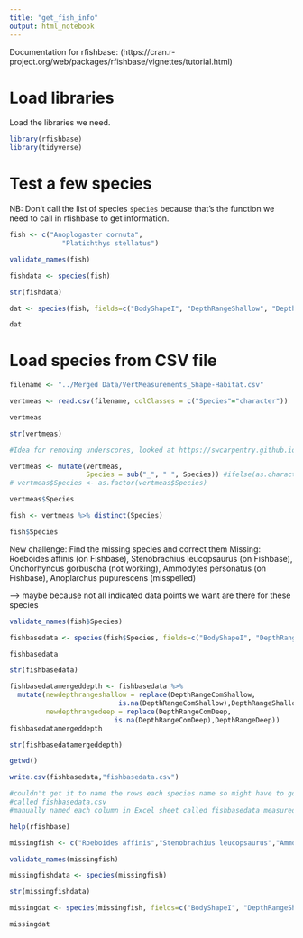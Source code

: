 ```yaml
---
title: "get_fish_info"
output: html_notebook
---
```


Documentation for rfishbase: (https://cran.r-project.org/web/packages/rfishbase/vignettes/tutorial.html)

# Load libraries

Load the libraries we need.

```r
library(rfishbase)
library(tidyverse)
```

# Test a few species

NB: Don't call the list of species `species` because that's the function we need to call in rfishbase to get information.
```r
fish <- c("Anoplogaster cornuta",
             "Platichthys stellatus")
```

```r
validate_names(fish)
```

```r
fishdata <- species(fish)
```

```r
str(fishdata)
```

```r
dat <- species(fish, fields=c("BodyShapeI", "DepthRangeShallow", "DepthRangeDeep", "DepthRangeComShallow", "DepthRangeComDeep", "Length", "CommonLength", "Weight", "DemersPelag"))
```

```r
dat
```

# Load species from CSV file
```r
filename <- "../Merged Data/VertMeasurements_Shape-Habitat.csv"
```

```r
vertmeas <- read.csv(filename, colClasses = c("Species"="character"))

vertmeas
```

```r
str(vertmeas)
```

```r
#Idea for removing underscores, looked at https://swcarpentry.github.io/r-novice-inflammation/11-supp-read-write-csv/index.html

vertmeas <- mutate(vertmeas,
                   Species = sub("_", " ", Species)) #ifelse(as.character(Species)=='Alectis_ciliaris', 'Dana', as.character(Species)))
# vertmeas$Species <- as.factor(vertmeas$Species)
```

```r
vertmeas$Species
```

```r
fish <- vertmeas %>% distinct(Species)
```

```r
fish$Species
```

New challenge: Find the missing species and correct them
Missing: Roeboides affinis (on Fishbase), Stenobrachius leucopsaurus (on Fishbase), Onchorhyncus gorbuscha (not working), Ammodytes personatus (on Fishbase), Anoplarchus pupurescens (misspelled)

--> maybe because not all indicated data points we want are there for these species

```r
validate_names(fish$Species)
```

```r
fishbasedata <- species(fish$Species, fields=c("BodyShapeI", "DepthRangeShallow", "DepthRangeDeep", "DepthRangeComShallow", "DepthRangeComDeep", "Length", "CommonLength", "Weight", "DemersPelag"))
```

```r
fishbasedata
```


```r
str(fishbasedata)
```

```r
fishbasedatamergeddepth <- fishbasedata %>%
  mutate(newdepthrangeshallow = replace(DepthRangeComShallow,
                           is.na(DepthRangeComShallow),DepthRangeShallow),
         newdepthrangedeep = replace(DepthRangeComDeep,
                          is.na(DepthRangeComDeep),DepthRangeDeep))
fishbasedatamergeddepth
```

```r
str(fishbasedatamergeddepth)
```


```r
getwd()
```


```r
write.csv(fishbasedata,"fishbasedata.csv")

#couldn't get it to name the rows each species name so might have to go through and put that manually but I now have that csv
#called fishbasedata.csv
#manually named each column in Excel sheet called fishbasedata_measuredspecies.xlsx
```

```r
help(rfishbase)
```

```r
missingfish <- c("Roeboides affinis","Stenobrachius leucopsaurus","Ammodytes personatus")
```

```r
validate_names(missingfish)
```

```r
missingfishdata <- species(missingfish)
```

```r
str(missingfishdata)
```

```r
missingdat <- species(missingfish, fields=c("BodyShapeI", "DepthRangeShallow", "DepthRangeDeep", "DepthRangeComShallow", "DepthRangeComDeep", "Length", "CommonLength", "Weight", "DemersPelag"))
```

```r
missingdat
```

